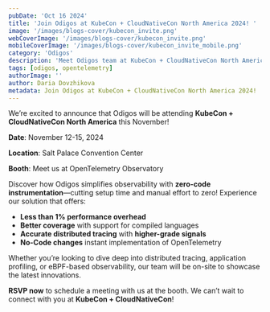 ```yaml
---
pubDate: 'Oct 16 2024'
title: 'Join Odigos at KubeCon + CloudNativeCon North America 2024! '
image: '/images/blogs-cover/kubecon_invite.png'
webCoverImage: '/images/blogs-cover/kubecon_invite.png'
mobileCoverImage: '/images/blogs-cover/kubecon_invite_mobile.png'
category: 'Odigos'
description: 'Meet Odigos team at KubeCon + CloudNativeCon North America 2024'
tags: [odigos, opentelemetry]
authorImage: ''
author: Daria Dovzhikova
metadata: Join Odigos at KubeCon + CloudNativeCon North America 2024!
---
```


We’re excited to announce that Odigos will be attending **KubeCon + CloudNativeCon North America** this November!

**Date**: November 12-15, 2024

**Location**: Salt Palace Convention Center

**Booth**: Meet us at OpenTelemetry Observatory

Discover how Odigos simplifies observability with **zero-code instrumentation**—cutting setup time and manual effort to zero! Experience our solution that offers:

- **Less than 1% performance overhead**
- **Better coverage** with support for compiled languages
- **Accurate distributed tracing** with **higher-grade signals**
- **No-Code changes** instant implementation of OpenTelemetry

Whether you’re looking to dive deep into distributed tracing, application profiling, or eBPF-based observability, our team will be on-site to showcase the latest innovations.

**RSVP now** to schedule a meeting with us at the booth. We can’t wait to connect with you at **KubeCon + CloudNativeCon**!
